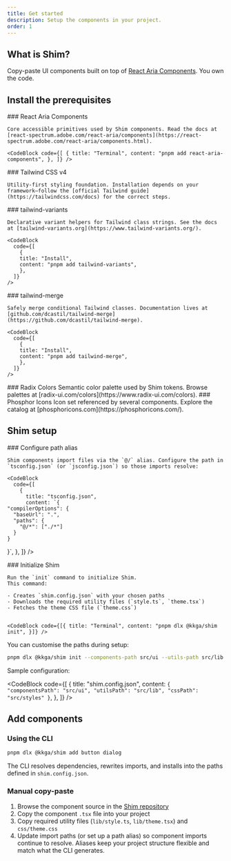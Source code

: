 ```yaml
---
title: Get started
description: Setup the components in your project.
order: 1
---
```


## What is Shim?

Copy-paste UI components built on top of [React Aria Components](https://react-spectrum.adobe.com/react-aria/index.html). You own the code.

## Install the prerequisites

<Steps>
  <Step>
    ### React Aria Components

    Core accessible primitives used by Shim components. Read the docs at [react-spectrum.adobe.com/react-aria/components](https://react-spectrum.adobe.com/react-aria/components.html).

    <CodeBlock code={[ { title: "Terminal", content: "pnpm add react-aria-components", }, ]} />

  </Step>

  <Step>
    ### Tailwind CSS v4

    Utility-first styling foundation. Installation depends on your framework—follow the [official Tailwind guide](https://tailwindcss.com/docs) for the correct steps.

  </Step>

  <Step>
    ### tailwind-variants

    Declarative variant helpers for Tailwind class strings. See the docs at [tailwind-variants.org](https://www.tailwind-variants.org/).

    <CodeBlock
      code={[
        {
        title: "Install",
        content: "pnpm add tailwind-variants",
        },
      ]}
    />

  </Step>

  <Step>
    ### tailwind-merge

    Safely merge conditional Tailwind classes. Documentation lives at [github.com/dcastil/tailwind-merge](https://github.com/dcastil/tailwind-merge).

    <CodeBlock
      code={[
        {
        title: "Install",
        content: "pnpm add tailwind-merge",
        },
      ]}
    />

  </Step>

  <Step>
    ### Radix Colors
    Semantic color palette used by Shim tokens. Browse palettes at [radix-ui.com/colors](https://www.radix-ui.com/colors).
    <CodeBlock
      code={[
        {
        title: "Install",
        content: "pnpm add @radix-ui/colors",
        },
      ]}
    />

  </Step>

  <Step>
    ### Phosphor Icons
    Icon set referenced by several components. Explore the catalog at [phosphoricons.com](https://phosphoricons.com/).
    <CodeBlock code={[{ title: "Install", content: "pnpm add @phosphor-icons/react", }]} />

  </Step>
</Steps>

## Shim setup

<Steps>
  <Step>
    ### Configure path alias

    Shim components import files via the `@/` alias. Configure the path in `tsconfig.json` (or `jsconfig.json`) so those imports resolve:

    <CodeBlock
      code={[
        {
          title: "tsconfig.json",
          content: `{
    "compilerOptions": {
      "baseUrl": ".",
      "paths": {
        "@/*": ["./*"]
      }
    }
}`,
        },
      ]}
    />

  </Step>
  <Step>
    ### Initialize Shim

    Run the `init` command to initialize Shim. 
    This command:

    - Creates `shim.config.json` with your chosen paths
    - Downloads the required utility files (`style.ts`, `theme.tsx`)
    - Fetches the theme CSS file (`theme.css`)


    <CodeBlock code={[{ title: "Terminal", content: "pnpm dlx @kkga/shim init", }]} />

  </Step>
</Steps>


You can customise the paths during setup:

```bash
pnpm dlx @kkga/shim init --components-path src/ui --utils-path src/lib --css-path src/styles
```

Sample configuration:

<CodeBlock
  code={[
    {
      title: "shim.config.json",
      content: `{
"componentsPath": "src/ui",
"utilsPath": "src/lib",
"cssPath": "src/styles"
}`,
    },
  ]}
/>

## Add components

### Using the CLI

```bash
pnpm dlx @kkga/shim add button dialog
```

The CLI resolves dependencies, rewrites imports, and installs into the paths defined in `shim.config.json`.

### Manual copy-paste

1. Browse the component source in the [Shim repository](https://github.com/kkga/shim/tree/master/shim-ui)
2. Copy the component `.tsx` file into your project
3. Copy required utility files (`lib/style.ts`, `lib/theme.tsx`) and `css/theme.css`
4. Update import paths (or set up a path alias) so component imports continue to resolve. Aliases keep your project structure flexible and match what the CLI generates.
